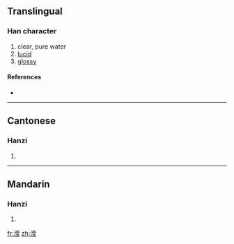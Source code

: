 {{also|瀅}}
==Translingual==

===Han character===
{{Han char|rn=85|rad=水|as=10|sn=13|four=|canj=水廿月戈 (ETBI)}}

# clear, pure water
# [[lucid]]
# [[glossy]]

====References====
* {{Han ref|kx=0643.241|hdz=31694.051|uh=6EE2|ud=28386}}

----

==Cantonese==

===Hanzi===
{{yue-hanzi|jyut=|y=ying4|tra=瀅}}

# {{defn|Cantonese|sort=水10}}

----

==Mandarin==

===Hanzi===
{{cmn-hanzi|tra=瀅|pin=[[yíng]] ([[ying2]]), [[yìng]] ([[ying4]])|wg=ying<sup>2</sup>, ying<sup>4</sup>}}

# {{defn|Mandarin|sort=水10}}

[[fr:滢]]
[[zh:滢]]